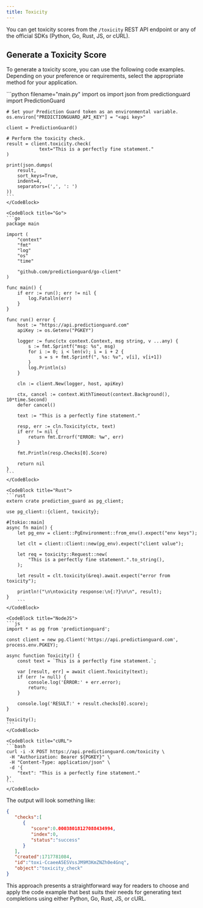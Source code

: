 ```yaml
---
title: Toxicity
---
```


You can get toxicity scores from the `/toxicity` REST API endpoint or any of the
official SDKs (Python, Go, Rust, JS, or cURL).

## Generate a Toxicity Score

To generate a toxicity score, you can use the following code examples. Depending
on your preference or requirements, select the appropriate method for your application.

<CodeBlocks>
    <CodeBlock title="Python">
    ```python filename="main.py"
    import os
    import json
    from predictionguard import PredictionGuard

    # Set your Prediction Guard token as an environmental variable.
    os.environ["PREDICTIONGUARD_API_KEY"] = "<api key>"
    
    client = PredictionGuard()

    # Perform the toxicity check.
    result = client.toxicity.check(
        		text="This is a perfectly fine statement."
    )

    print(json.dumps(
        result,
        sort_keys=True,
        indent=4,
        separators=(',', ': ')
    ))
    ```
    </CodeBlock>

    <CodeBlock title="Go">
    ```go
    package main

    import (
        "context"
        "fmt"
        "log"
        "os"
        "time"

        "github.com/predictionguard/go-client"
    )

    func main() {
        if err := run(); err != nil {
            log.Fatalln(err)
        }
    }

    func run() error {
        host := "https://api.predictionguard.com"
        apiKey := os.Getenv("PGKEY")

        logger := func(ctx context.Context, msg string, v ...any) {
            s := fmt.Sprintf("msg: %s", msg)
            for i := 0; i < len(v); i = i + 2 {
                s = s + fmt.Sprintf(", %s: %v", v[i], v[i+1])
            }
            log.Println(s)
        }

        cln := client.New(logger, host, apiKey)

        ctx, cancel := context.WithTimeout(context.Background(), 10*time.Second)
        defer cancel()

        text := "This is a perfectly fine statement."

        resp, err := cln.Toxicity(ctx, text)
        if err != nil {
            return fmt.Errorf("ERROR: %w", err)
        }

        fmt.Println(resp.Checks[0].Score)

        return nil
    }
    ```
    </CodeBlock>

    <CodeBlock title="Rust">
    ```rust
    extern crate prediction_guard as pg_client;

    use pg_client::{client, toxicity};

    #[tokio::main]
    async fn main() {
        let pg_env = client::PgEnvironment::from_env().expect("env keys");

        let clt = client::Client::new(pg_env).expect("client value");

        let req = toxicity::Request::new(
            "This is a perfectly fine statement.".to_string(),
        );

        let result = clt.toxicity(&req).await.expect("error from toxicity");

        println!("\n\ntoxicity response:\n{:?}\n\n", result);
    }
        ```
    </CodeBlock>

    <CodeBlock title="NodeJS">
    ```js
    import * as pg from 'predictionguard';

    const client = new pg.Client('https://api.predictionguard.com', process.env.PGKEY);

    async function Toxicity() {
        const text = `This is a perfectly fine statement.`;

        var [result, err] = await client.Toxicity(text);
        if (err != null) {
            console.log('ERROR:' + err.error);
            return;
        }

        console.log('RESULT:' + result.checks[0].score);
    }

    Toxicity();
    ```
    </CodeBlock>

    <CodeBlock title="cURL">
    ```bash
    curl -i -X POST https://api.predictionguard.com/toxicity \
     -H "Authorization: Bearer ${PGKEY}" \
     -H "Content-Type: application/json" \
     -d '{
		"text": "This is a perfectly fine statement."
	}'
    ```
    </CodeBlock>
</CodeBlocks>

The output will look something like:

```json
{
   "checks":[
      {
         "score":0.00038018127088434994,
         "index":0,
         "status":"success"
      }
   ],
   "created":1717781084,
   "id":"toxi-CcaeeA5ESVssJM9M3KmZNZh0e4Gnq",
   "object":"toxicity_check"
}
```

This approach presents a straightforward way for readers to choose and apply the
code example that best suits their needs for generating text completions using
either Python, Go, Rust, JS, or cURL.
